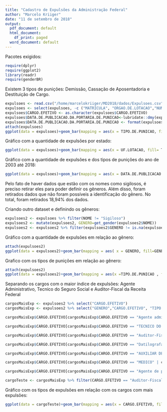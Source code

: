 ```yaml
---
title: "Cadastro de Expulsões da Administração Federal"
author: "Marcelo Kriiger"
date: "11 de setembro de 2018"
output:
  pdf_document: default
  html_document:
    df_print: paged
  word_document: default
---
```

Pacotes exigidos:
```r
require(dplyr)
require(ggplot2)
library(readr)
require(genderBR)
```



Existem 3 tipos de punições: Demissão, Cassação de Aposentadoria e Destituição de Cargo.

```r
expulsoes <- read.csv("/home/marcelokriiger/MD2018/dados/Expulsoes.csv", header = TRUE, sep = ";")
expulsoes <- select(expulsoes, -c ("MATRICULA", "ORGAO.DE.LOTACAO","NUMERO.DE.PORTARIA.DE.PUNICAO", "PAGINA", "SECAO", "NUMERO.DO.PROCESSO.ADMINISTRATIVO"))
expulsoes$CARGO.EFETIVO <- as.character(expulsoes$CARGO.EFETIVO)
expulsoes$DATA.DE.PUBLICACAO.DA.PORTARIA.DE.PUNICAO<-lubridate::dmy(expulsoes$DATA.DE.PUBLICACAO.DA.PORTARIA.DE.PUNICAO)
expulsoes$DATA.DE.PUBLICACAO.DA.PORTARIA.DE.PUNICAO <- format(expulsoes$DATA.DE.PUBLICACAO.DA.PORTARIA.DE.PUNICAO, format="%Y")
attach(expulsoes)
ggplot(data = expulsoes)+geom_bar(mapping = aes(x = TIPO.DE.PUNICAO, fill=TIPO.DE.PUNICAO))+theme(legend.position = 'top')

```



Gráfico com a quantidade de expulsões por estado:
```r
ggplot(data = expulsoes)+geom_bar(mapping = aes(x = UF.LOTACAO, fill= TIPO.DE.PUNICAO))+theme(legend.position = 'top')
```

Gráfico com a quantidade de expulsões e dos tipos de punições do ano de 2003 até 2018:
```r
ggplot(data = expulsoes)+geom_bar(mapping = aes(x = DATA.DE.PUBLICACAO.DA.PORTARIA.DE.PUNICAO, fill=TIPO.DE.PUNICAO))+theme(legend.position = 'top')
```

Pelo fato de haver dados que estão com os nomes como sigilosos, é preciso retirar eles para poder definir os gêneros. Além disso, foram retirados dados que não foram possíveis a identificação do gênero. No total, foram retirados 18,94% dos dados.

Criando outro dataset e definindo os gêneros:
```r
expulsoes2 <- expulsoes %>% filter(NOME != "Sigiloso")
expulsoes2 <- mutate(expulsoes2, GENERO=get_gender(expulsoes2$NOME))
expulsoes2 <- expulsoes2 %>% filter(expulsoes2$GENERO != is.na(expulsoes2$GENERO))
```


Gráfico com a quantidade de expulsões em relação ao gênero:
```r
attach(expulsoes2)
ggplot(data = expulsoes2)+geom_bar(mapping = aes( x = GENERO, fill=GENERO))
```

Grafico com os tipos de punições em relação ao gênero:
```r
attach(expulsoes2)
ggplot(data = expulsoes2)+geom_bar(mapping = aes(x =TIPO.DE.PUNICAO , fill=GENERO))
```


Separando os cargos com o maior índice de expulsões: Agente Administrativo, Tecnico do Seguro Social e Auditor-Fiscal da Receita Federal
```r
cargosMaisExp <- expulsoes2 %>% select("CARGO.EFETIVO")
cargosMaisExp <- expulsoes2 %>% select("GENERO","CARGO.EFETIVO", "TIPO.DE.PUNICAO")

cargosMaisExp$CARGO.EFETIVO[cargosMaisExp$CARGO.EFETIVO == "Agente administrativo" | cargosMaisExp$CARGO.EFETIVO == "AGENTE ADMINISTRATIVO" | cargosMaisExp$CARGO.EFETIVO == "AGENTE ADMINISTRATIVA" | cargosMaisExp$CARGO.EFETIVO == "AGENTE ADMNISTRATIVA"] <- "Agente Administrativo"

cargosMaisExp$CARGO.EFETIVO[cargosMaisExp$CARGO.EFETIVO == "TECNICO DO SEGURO SOCIAL" | cargosMaisExp$CARGO.EFETIVO == "Tecnica de Seguro Social" | cargosMaisExp$CARGO.EFETIVO == "Tecnica do Seguro Social" | cargosMaisExp$CARGO.EFETIVO == "TECNICA DO SEGURO SOCIAL"] <- "Tecnico do Seguro Social"

cargosMaisExp$CARGO.EFETIVO[cargosMaisExp$CARGO.EFETIVO == "Auditor-Fiscal da Receita" | cargosMaisExp$CARGO.EFETIVO == "AUDITOR-FISCAL DA RECEITA FEDERAL" | cargosMaisExp$CARGO.EFETIVO == "AUDITOR-FISCAL DA RECEITA FEDERAL BRASIL" | cargosMaisExp$CARGO.EFETIVO == "Auditor-Fiscal da receita Federal do Brasil" | cargosMaisExp$CARGO.EFETIVO == "Auditor-Fiscal da Receita Federal do Brasil" | cargosMaisExp$CARGO.EFETIVO == "AUDITOR-FISCAL DA RECEITA FEDERAL DO BRASIL" | cargosMaisExp$CARGO.EFETIVO == "Auditor-Fiscal da ReceitaFederal do Brasil" | cargosMaisExp$CARGO.EFETIVO == "AUDITOR-FISCAL DA RECETA FEDERAL DO BRASIL" | cargosMaisExp$CARGO.EFETIVO == "Auditora-Fiscal da Receita Federal do Brasil" | cargosMaisExp$CARGO.EFETIVO == "AUDITOR FISCAL DA RECEITA FEDERAL DO BRASIL" | cargosMaisExp$CARGO.EFETIVO == "Auditor Fiscal da Receita Federal do Brasil" | cargosMaisExp$CARGO.EFETIVO == "AUDITOR FISCAL DA RECEITA FEDERAL" | cargosMaisExp$CARGO.EFETIVO == "Auditor Fiscal da Receita Federal" | cargosMaisExp$CARGO.EFETIVO == "AUDITOR FISCAL DA RECEITA"] <- "Auditor-Fiscal da Receita Federal"

cargosMaisExp$CARGO.EFETIVO[cargosMaisExp$CARGO.EFETIVO == "Datilografa" | cargosMaisExp$CARGO.EFETIVO == "DATILOGRAFA" | cargosMaisExp$CARGO.EFETIVO == "DATILOGRAFO"] <- "Datilografo"

cargosMaisExp$CARGO.EFETIVO[cargosMaisExp$CARGO.EFETIVO == "AUXILIAR DE ENFERMAGEM"] <- "Auxiliar de Enfermagem"

cargosMaisExp$CARGO.EFETIVO[cargosMaisExp$CARGO.EFETIVO == "MEDICO" | cargosMaisExp$CARGO.EFETIVO == "Medica" | cargosMaisExp$CARGO.EFETIVO == "MEDICA" | cargosMaisExp$CARGO.EFETIVO == "Medico-Area" | cargosMaisExp$CARGO.EFETIVO == "MEDICO-AREA" | cargosMaisExp$CARGO.EFETIVO == "MEDICA NEONATOLOGISTA" | cargosMaisExp$CARGO.EFETIVO == "Medica Perita" | cargosMaisExp$CARGO.EFETIVO == "MEDICA PERITA PREVIDENCIARIA"] <- "Medico"

cargosMaisExp$CARGO.EFETIVO[cargosMaisExp$CARGO.EFETIVO == "Agente de portaria" | cargosMaisExp$CARGO.EFETIVO == "AGENTE DE PORTARIA"] <- "Agente de Portaria"

cargoTeste <- cargosMaisExp %>% filter(CARGO.EFETIVO == "Auditor-Fiscal da Receita Federal" | CARGO.EFETIVO == "Agente Administrativo" | CARGO.EFETIVO == "Tecnico do Seguro Social" | CARGO.EFETIVO == "Datilografo" | CARGO.EFETIVO == "Auxiliar de Enfermagem" | CARGO.EFETIVO == "Medico" | CARGO.EFETIVO == "Agente de Portaria")
```


Gráfico com os tipos de expulsões em relação com os cargos com mais expulsões:
```r
ggplot(data = cargoTeste)+geom_bar(mapping = aes(x = CARGO.EFETIVO, fill=TIPO.DE.PUNICAO))+theme(legend.position = 'top')+coord_flip()
```

